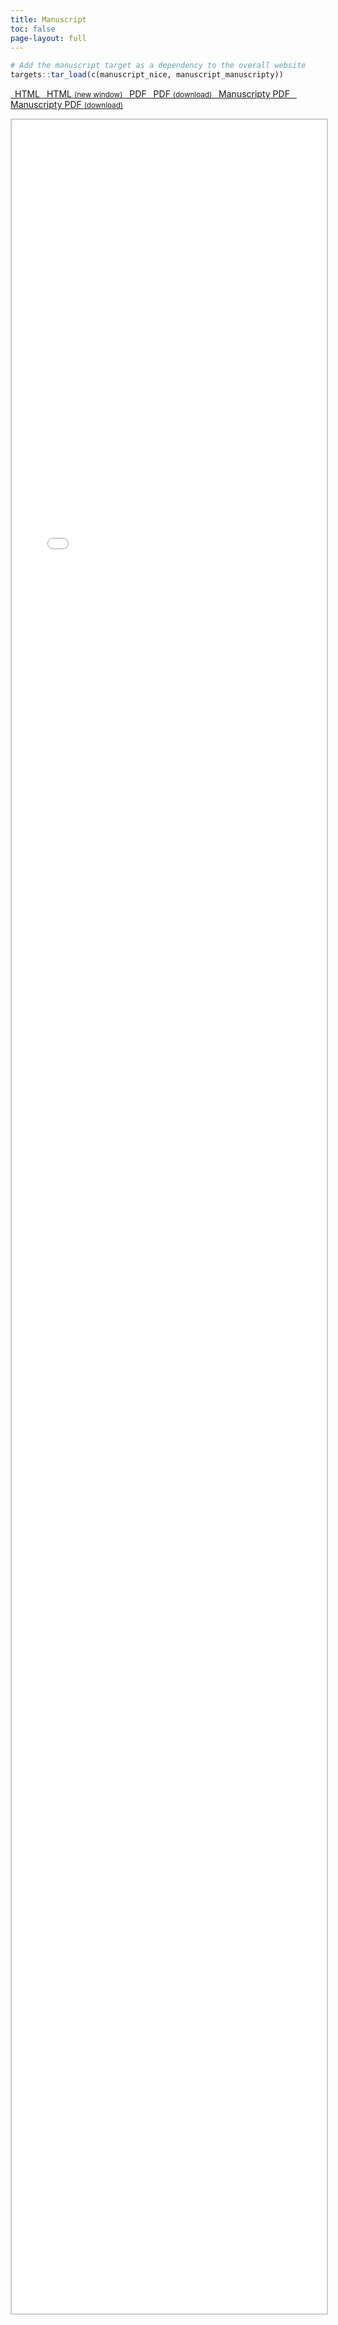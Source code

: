 ```yaml
---
title: Manuscript
toc: false
page-layout: full
---
```


```r
# Add the manuscript target as a dependency to the overall website
targets::tar_load(c(manuscript_nice, manuscript_manuscripty))
```

```{=html}
<p class="text-center">
  <a class="btn btn-success btn-sm mb-1" href="/manuscript/output/manuscript.html" target="manuscript">
  <i class="fa-solid fa-file-lines"></i> &ensp;HTML
  </a> 
  
  <a class="btn btn-success btn-sm mb-1" href="/manuscript/output/manuscript.html" target="_blank">
  <i class="fa-solid fa-arrow-up-right-from-square"></i>&ensp;HTML <small>(new window)</small>
  </a>

  <a class="btn btn-danger btn-sm mb-1" href="/manuscript/output/manuscript.pdf" target="manuscript">
  <i class="fa-solid fa-file-pdf"></i>&ensp;PDF
  </a> 
  
  <a class="btn btn-danger btn-sm mb-1" target="_blank" href="/manuscript/output/manuscript.pdf">
  <i class="fa-solid fa-file-arrow-down"></i>&ensp;PDF <small>(download)</small>
  </a>
  
  <a class="btn btn-warning btn-sm mb-1" href="/manuscript/output-ms/manuscript.pdf" target="manuscript">
  <i class="fa-solid fa-file-pdf"></i>&ensp;Manuscripty PDF
  </a> 
  
  <a class="btn btn-warning btn-sm mb-1" target="_blank" href="/manuscript/output-ms/manuscript.pdf">
  <i class="fa-solid fa-file-arrow-down"></i>&ensp;Manuscripty PDF <small>(download)</small>
  </a>
</p>

<iframe src="/manuscript/output/manuscript.html" frameborder="0" style="overflow:hidden;height:90%;width:100%;border:2px solid #ccc;" height="90%" width="100%" name="manuscript"></iframe>
```
